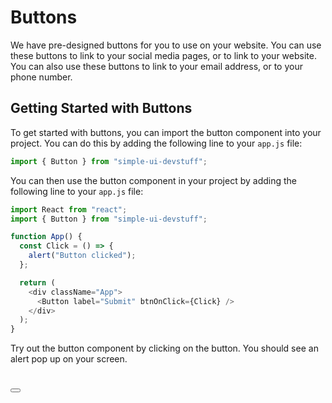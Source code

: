 # Buttons

We have pre-designed buttons for you to use on your website. You can use these buttons to link to your social media pages, or to link to your website. You can also use these buttons to link to your email address, or to your phone number.

## Getting Started with Buttons

To get started with buttons, you can import the button component into your project. You can do this by adding the following line to your `app.js` file:

```js filename="app.js" copy {1}
import { Button } from "simple-ui-devstuff";
```

You can then use the button component in your project by adding the following line to your `app.js` file:

```js filename="app.js" copy
import React from "react";
import { Button } from "simple-ui-devstuff";

function App() {
  const Click = () => {
    alert("Button clicked");
  };

  return (
    <div className="App">
      <Button label="Submit" btnOnClick={Click} />
    </div>
  );
}
```

Try out the button component by clicking on the button. You should see an alert pop up on your screen.

#


<Button />
